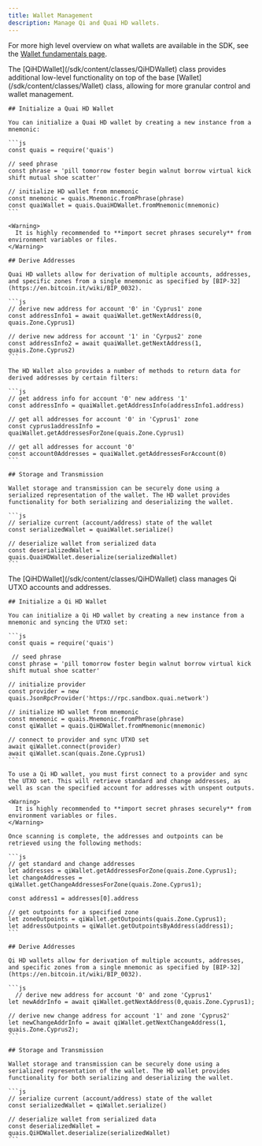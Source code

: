 ```yaml
---
title: Wallet Management
description: Manage Qi and Quai HD wallets.
---
```


<Tip>For more high level overview on what wallets are available in the SDK, see the [Wallet fundamentals page](/sdk/static/wallet).</Tip>

<Tabs>
  <Tab title="Quai Wallets">
    The [QiHDWallet](/sdk/content/classes/QiHDWallet) class provides additional low-level functionality on top of the base [Wallet](/sdk/content/classes/Wallet) class, allowing for more granular control and wallet management.

    ## Initialize a Quai HD Wallet

    You can initialize a Quai HD wallet by creating a new instance from a mnemonic:

    ```js
    const quais = require('quais')

    // seed phrase
    const phrase = 'pill tomorrow foster begin walnut borrow virtual kick shift mutual shoe scatter'

    // initialize HD wallet from mnemonic
    const mnemonic = quais.Mnemonic.fromPhrase(phrase)
    const quaiWallet = quais.QuaiHDWallet.fromMnemonic(mnemonic)
    ```

    <Warning>
      It is highly recommended to **import secret phrases securely** from environment variables or files.
    </Warning>

    ## Derive Addresses

    Quai HD wallets allow for derivation of multiple accounts, addresses, and specific zones from a single mnemonic as specified by [BIP-32](https://en.bitcoin.it/wiki/BIP_0032).

    ```js
    // derive new address for account '0' in 'Cyprus1' zone
    const addressInfo1 = await quaiWallet.getNextAddress(0, quais.Zone.Cyprus1)

    // derive new address for account '1' in 'Cyrpus2' zone
    const addressInfo2 = await quaiWallet.getNextAddress(1, quais.Zone.Cyprus2)
    ```

    The HD Wallet also provides a number of methods to return data for derived addresses by certain filters:

    ```js
    // get address info for account '0' new address '1'
    const addressInfo = quaiWallet.getAddressInfo(addressInfo1.address)

    // get all addresses for account '0' in 'Cyprus1' zone
    const cyprus1addressInfo = quaiWallet.getAddressesForZone(quais.Zone.Cyprus1)

    // get all addresses for account '0'
    const account0Addresses = quaiWallet.getAddressesForAccount(0)
    ```

    ## Storage and Transmission

    Wallet storage and transmission can be securely done using a serialized representation of the wallet. The HD wallet provides functionality for both serializing and deserializing the wallet.

    ```js
    // serialize current (account/address) state of the wallet
    const serializedWallet = quaiWallet.serialize()

    // deserialize wallet from serialized data
    const deserializedWallet = quais.QuaiHDWallet.deserialize(serializedWallet)
    ```

  </Tab>
  <Tab title="Qi Wallets">
    The [QiHDWallet](/sdk/content/classes/QiHDWallet) class manages Qi UTXO accounts and addresses.

    ## Initialize a Qi HD Wallet

    You can initialize a Qi HD wallet by creating a new instance from a mnemonic and syncing the UTXO set:

    ```js
    const quais = require('quais')

     // seed phrase
    const phrase = 'pill tomorrow foster begin walnut borrow virtual kick shift mutual shoe scatter'

    // initialize provider
    const provider = new quais.JsonRpcProvider('https://rpc.sandbox.quai.network')

    // initialize HD wallet from mnemonic
    const mnemonic = quais.Mnemonic.fromPhrase(phrase)
    const qiWallet = quais.QiHDWallet.fromMnemonic(mnemonic)

    // connect to provider and sync UTXO set
    await qiWallet.connect(provider)
    await qiWallet.scan(quais.Zone.Cyprus1)
    ```

    To use a Qi HD wallet, you must first connect to a provider and sync the UTXO set. This will retrieve standard and change addresses, as well as scan the specified account for addresses with unspent outputs.

    <Warning>
      It is highly recommended to **import secret phrases securely** from environment variables or files.
    </Warning>

    Once scanning is complete, the addresses and outpoints can be retrieved using the following methods:

    ```js
    // get standard and change addresses
    let addresses = qiWallet.getAddressesForZone(quais.Zone.Cyprus1);
    let changeAddresses = qiWallet.getChangeAddressesForZone(quais.Zone.Cyprus1);

    const address1 = addresses[0].address

    // get outpoints for a specified zone
    let zoneOutpoints = qiWallet.getOutpoints(quais.Zone.Cyprus1);
    let addressOutpoints = qiWallet.getOutpointsByAddress(address1);
    ```

    ## Derive Addresses

    Qi HD wallets allow for derivation of multiple accounts, addresses, and specific zones from a single mnemonic as specified by [BIP-32](https://en.bitcoin.it/wiki/BIP_0032).

    ```js
      // derive new address for account '0' and zone 'Cyprus1'
    let newAddrInfo = await qiWallet.getNextAddress(0,quais.Zone.Cyprus1);

    // derive new change address for account '1' and zone 'Cyprus2'
    let newChangeAddrInfo = await qiWallet.getNextChangeAddress(1, quais.Zone.Cyprus2);
    ```

    ## Storage and Transmission

    Wallet storage and transmission can be securely done using a serialized representation of the wallet. The HD wallet provides functionality for both serializing and deserializing the wallet.

    ```js
    // serialize current (account/address) state of the wallet
    const serializedWallet = qiWallet.serialize()

    // deserialize wallet from serialized data
    const deserializedWallet = quais.QiHDWallet.deserialize(serializedWallet)
    ```

  </Tab>
</Tabs>
